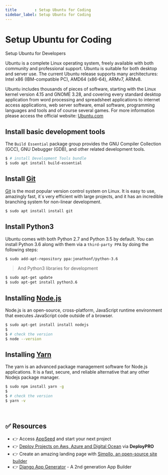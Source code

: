 ```yaml
---
title        : Setup Ubuntu for Coding
sidebar_label: Setup Ubuntu for Coding
---
```


# Setup Ubuntu for Coding

<SubHeading>Setup Ubuntu for Developers</SubHeading>

Ubuntu is a complete Linux operating system, freely available with both community and professional support. Ubuntu is suitable for both desktop and server use. 
The current Ubuntu release supports many architectures: Intel x86 (IBM-compatible PC), AMD64 (x86-64), ARMv7, ARMv8.

Ubuntu includes thousands of pieces of software, starting with the Linux kernel version 4.15 and GNOME 3.28, 
and covering every standard desktop application from word processing and spreadsheet applications to internet access applications, 
web server software, email software, programming languages and tools and of course several games. For more information please access the official website: [Ubuntu.com](https://ubuntu.com/)

## Install basic development tools

The `Build Essential` package group provides the GNU Compiler Collection (GCC), GNU Debugger (GDB), and other related development tools.

```bash
$ # install Development Tools bundle
$ sudo apt install build-essential
```

## Install [Git](https://git-scm.com/)

[Git](https://git-scm.com/) is the most popular version control system on Linux. It is easy to use, amazingly fast, it`s very efficient with large projects, 
and it has an incredible branching system for non-linear development.

```bash
$ sudo apt install install git
```

## Install Python3

Ubuntu comes with both Python 2.7 and Python 3.5 by default. You can install Python 3.6 along with them via a `third-party PPA` by doing the following steps:

```bash
$ sudo add-apt-repository ppa:jonathonf/python-3.6
```

> And Python3 libraries for development

```bash
$ sudo apt-get update
$ sudo apt-get install python3.6
```

## Installing [Node.js](https://nodejs.org/)

Node.js is an open-source, cross-platform, JavaScript runtime environment that executes JavaScript code outside of a browser.

```bash
$ sudo apt-get install install nodejs
$
$ # check the version
$ node --version
```

## Installing [Yarn](https://yarnpkg.com/)

The yarn is an advanced package management software for Node.js applications. It is a fast, secure, and reliable alternative that any other Nodejs package manager.

```bash
$ sudo npm install yarn -g
$
$ # check the version
$ yarn -v
```

<br />

## ✅ Resources 

- 👉 Access [AppSeed](https://appseed.us/) and start your next project
- 👉 [Deploy Projects on Aws, Azure and Digital Ocean](https://www.docs.deploypro.dev/) via **DeployPRO**
- 👉 Create an amazing landing page with [Simpllo, an open-source site builder](https://www.simpllo.com/)
- 👉 [Django App Generator](https://app-generator.dev/django/) - A 2nd generation App Builder

